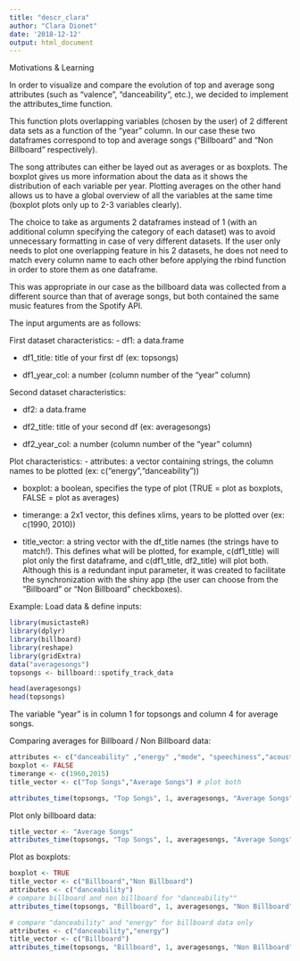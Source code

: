 ```yaml
---
title: "descr_clara"
author: "Clara Dionet"
date: '2018-12-12'
output: html_document
---
```


Motivations & Learning

In order to visualize and compare the evolution of top and average song attributes (such as "valence", "danceability", etc.), we decided to implement the attributes_time function. 

This function plots overlapping variables (chosen by the user) of 2 different data sets as a function of the "year" column. In our case these two dataframes correspond to top and average songs ("Billboard" and "Non Billboard" respectively).

The song attributes can either be layed out as averages or as boxplots. The boxplot gives us more information about the data as it shows the distribution of each variable per year. Plotting averages on the other hand allows us to have a global overview of all the variables at the same time (boxplot plots only up to 2-3 variables clearly).

The choice to take as arguments 2 dataframes instead of 1 (with an additional column specifying the category of each dataset) was to avoid unnecessary formatting in case of very different datasets. If the user only needs to plot one overlapping feature in his 2 datasets, he does not need to match every column name to each other before applying the rbind function in order to store them as one dataframe. 

This was appropriate in our case as the billboard data was collected from a different source than that of average songs, but both contained the same music features from the Spotify API.

The input arguments are as follows:

First dataset characteristics:
- df1: a data.frame 

- df1_title: title of your first df (ex: topsongs) 

- df1_year_col: a number (column number of the "year" column)  


Second dataset characteristics: 

- df2: a data.frame  

- df2_title: title of your second df (ex: averagesongs) 

- df2_year_col: a number (column number of the "year" column) 


Plot characteristics: 
- attributes: a vector containing strings, the column names to be plotted (ex: c("energy","danceability")) 

- boxplot: a boolean, specifies the type of plot (TRUE = plot as boxplots, FALSE = plot as averages) 

- timerange: a 2x1 vector, this defines xlims, years to be plotted over (ex: c(1990, 2010)) 

- title_vector: a string vector with the df_title names (the strings have to match!). This defines what will be plotted, for example, c(df1_title) will plot only the first dataframe, and c(df1_title, df2_title) will plot both. Although this is a redundant input parameter, it was created to facilitate the synchronization with the shiny app (the user can choose from the "Billboard" or "Non Billboard" checkboxes).

Example: 
Load data & define inputs:
```r
library(musictasteR)
library(dplyr)
library(billboard)
library(reshape)
library(gridExtra)
data("averagesongs")
topsongs <- billboard::spotify_track_data
```

```r
head(averagesongs)
head(topsongs)
```
The variable "year" is in column 1 for topsongs and column 4 for average songs.

Comparing averages for Billboard / Non Billboard data:
```r
attributes <- c("danceability" ,"energy" ,"mode", "speechiness","acousticness", "instrumentalness" ,"liveness","valence" ,"tempo")
boxplot <- FALSE
timerange <- c(1960,2015)
title_vector <- c("Top Songs","Average Songs") # plot both

attributes_time(topsongs, "Top Songs", 1, averagesongs, "Average Songs", 4, attributes, boxplot, timerange, title_vector)
```

Plot only billboard data:
```r
title_vector <- "Average Songs"
attributes_time(topsongs, "Top Songs", 1, averagesongs, "Average Songs", 4, attributes, boxplot, timerange, title_vector)
```

Plot as boxplots:
```r
boxplot <- TRUE
title_vector <- c("Billboard","Non Billboard")
attributes <- c("danceability")
# compare billboard and non billboard for "danceability""
attributes_time(topsongs, "Billboard", 1, averagesongs, "Non Billboard", 4, attributes, TRUE, c(1960,2015), title_vector)

# compare "danceability" and "energy" for billboard data only
attributes <- c("danceability","energy")
title_vector <- c("Billboard")
attributes_time(topsongs, "Billboard", 1, averagesongs, "Non Billboard", 4, c("danceability","energy"), TRUE, c(1960,2015), title_vector)

```

